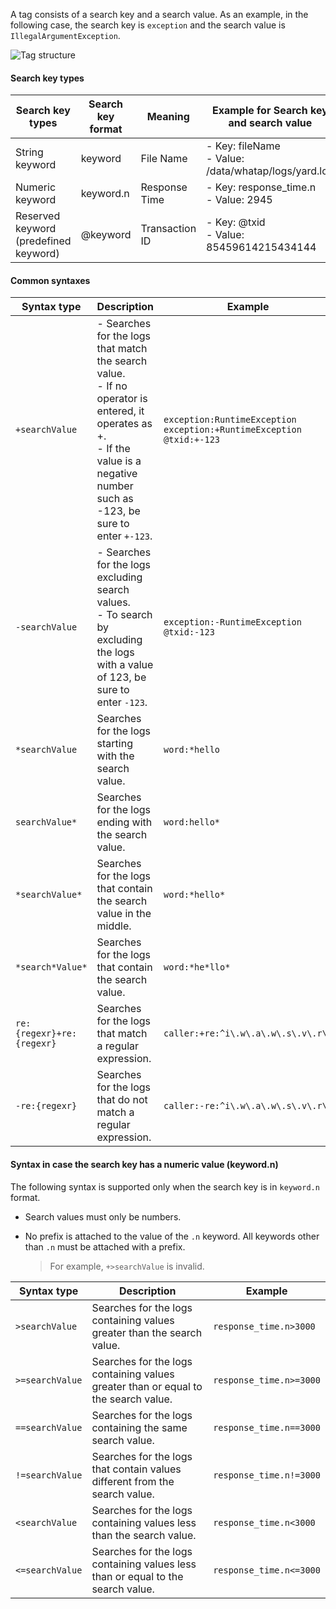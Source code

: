A tag consists of a search key and a search value. As an example, in the following case, the search key is `exception` and the search value is `IllegalArgumentException`.

![Tag structure](/img/log-filter-comp.png)

#### Search key types

| Search key types                          | Search key format | Meaning          | Example for Search key and search value                         | Seach example                             |
| ----------------------------------------- | ----------------- | ---------------- | --------------------------------------------------------------- | ----------------------------------------- |
| String keyword                            | keyword           | File Name        | - Key: fileName<br/> - Value: /data/whatap/logs/yard.log        | `fileName:/data/whatap/logs/yard.log`     |
| Numeric keyword                           | keyword.n         | Response Time    | - Key: response_time.n<br/> - Value: 2945                       | `response_time.n>=2945`                   |
| Reserved keyword<br/>(predefined keyword) | @keyword          | Transaction ID   | - Key: @txid<br/> - Value: 85459614215434144                    | `@txid:85459614215434144`                 |

<!-- 230913 임시 삭제 >

| 로그 본문 키워드                     | content      | 로그 본문   | - 키: content<br/> - 값: 사용자 입력값              | `content: *ERROR*`                    |

:::note

**Content 검색 키**

* Content 검색 키는 인덱싱되지 않은 로그의 본문을 대상으로 검색합니다. For example, if you enter `content: *ERROR*`, the logs containing `ERROR` are searched among the log bodies. 

* If you do not know which keywords need to be used for indexing, use the content search keys to identify the logs containing problematic keywords. Afterwards, you can improve the search performance by setting a parser with the keyword through the log parser settings in ***Log setting*** and creating indexes.

:::
-->

#### Common syntaxes

| Syntax type               | Description                                                                                                                                                                               | Example                                                                            |
| ------------------------- | ----------------------------------------------------------------------------------------------------------------------------------------------------------------------------------------- | ---------------------------------------------------------------------------------- |
| `+searchValue`            | - Searches for the logs that match the search value.<br/> - If no operator is entered, it operates as +.<br/> - If the value is a negative number such as -123, be sure to enter `+-123`. | `exception:RuntimeException` <br/> `exception:+RuntimeException`<br/>`@txid:+-123` |
| `-searchValue`            | - Searches for the logs excluding search values.<br/> - To search by excluding the logs with a value of 123, be sure to enter `-123`.                                                     | `exception:-RuntimeException`<br/> `@txid:-123`                                    |
| `*searchValue`            | Searches for the logs starting with the search value.                                                                                                                                     | `word:*hello`                                                                      |
| `searchValue*`            | Searches for the logs ending with the search value.                                                                                                                                       | `word:hello*`                                                                      |
| `*searchValue*`           | Searches for the logs that contain the search value in the middle.                                                                                                                        | `word:*hello*`                                                                     |
| `*search*Value*`          | Searches for the logs that contain the search value.                                                                                                                                      | `word:*he*llo*`                                                                    |
| `re:{regexr}+re:{regexr}` | Searches for the logs that match a regular expression.                                                                                                                                    | `caller:+re:^i\.w\.a\.w\.s\.v\.r\.`                                                |
| `-re:{regexr}`            | Searches for the logs that do not match a regular expression.                                                                                                                             | `caller:-re:^i\.w\.a\.w\.s\.v\.r\.`                                                |

#### Syntax in case the search key has a numeric value (keyword.n)

The following syntax is supported only when the search key is in `keyword.n` format.

- Search values must only be numbers.

- No prefix is attached to the value of the `.n` keyword. All keywords other than `.n` must be attached with a prefix.

  > For example, `+>searchValue` is invalid.

| Syntax type       | Description                                                                        | Example                    |
| ----------------- | ---------------------------------------------------------------------------------- | -------------------------- |
| `>searchValue`    | Searches for the logs containing values greater than the search value.             | `response_time.n>3000`     |
| `>=searchValue`   | Searches for the logs containing values greater than or equal to the search value. | `response_time.n>=3000`    |
| `==searchValue`   | Searches for the logs containing the same search value.                            | `response_time.n==3000`    |
| `!=searchValue`   | Searches for the logs that contain values different from the search value.         | `response_time.n!=3000`    |
| `<searchValue`    | Searches for the logs containing values less than the search value.                | `response_time.n<3000`     |
| `<=searchValue`   | Searches for the logs containing values less than or equal to the search value.    | `response_time.n<=3000`    |
